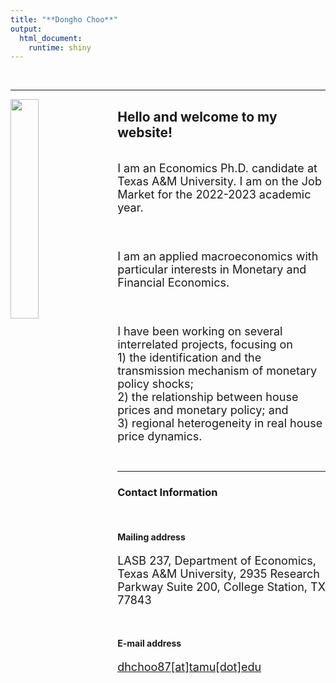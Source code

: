 ```yaml
---
title: "**Dongho Choo**"
output:
  html_document:
    runtime: shiny
---
```


<br />

---

<img src="images/dhchoo.jpeg" style = "width:30%; margin-right: 20px" align = "left">

## **Hello and welcome to my website!**
<br />
<font size="4.5"> I am an Economics Ph.D. candidate at Texas A&M University. I am on the Job Market for the 2022-2023 academic year. 

<br />

I am an applied macroeconomics with particular interests in Monetary and Financial Economics.

<br />

I have been working on several interrelated projects, focusing on <br>1) the identification and the transmission mechanism of monetary policy shocks; <br>2) the relationship between house prices and monetary policy; and <br>3) regional heterogeneity in real house price dynamics. </font>

<br />

---

### **Contact Information**
<br />

#### Mailing address


<font size="4">LASB 237, Department of Economics, Texas A&M University, 2935 Research Parkway Suite 200, College Station, TX 77843
</font>

<br />

#### E-mail address
<font size="4">[dhchoo87[at]tamu[dot]edu](mailto:dhchoo87@tamu.edu)</font>



